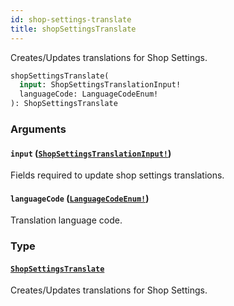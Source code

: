 ```yaml
---
id: shop-settings-translate
title: shopSettingsTranslate
---
```


Creates/Updates translations for Shop Settings.

```graphql
shopSettingsTranslate(
  input: ShopSettingsTranslationInput!
  languageCode: LanguageCodeEnum!
): ShopSettingsTranslate

```

### Arguments

#### `input` ([`ShopSettingsTranslationInput!`](/api-reference/inputs/shop-settings-translation-input.mdx))

Fields required to update shop settings translations.

#### `languageCode` ([`LanguageCodeEnum!`](/api-reference/enums/language-code-enum.mdx))

Translation language code.

### Type

#### [`ShopSettingsTranslate`](/api-reference/objects/shop-settings-translate.mdx)

Creates/Updates translations for Shop Settings.
